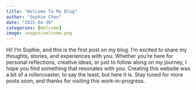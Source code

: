 ```yaml
---
title: "Welcome To My Blog"
author: "Sophie Chen"
date: "2025-04-30"
categories: [Welcome]
image: images/welcome.png
---
```



Hi! I'm Sophie, and this is the first post on my blog. I'm excited to share my thoughts, stories, and experiences with you. 
Whether you're here for personal reflections, creative ideas, or just to follow along on my journey, I hope you find something 
that resonates with you. Creating this website was a bit of a rollercoaster, to say the least, but here it is.
Stay tuned for more posts soon, and thanks for visiting this work-in-progress.



